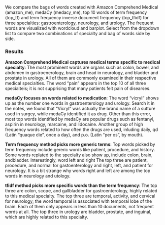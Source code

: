 We compare the bags of words created with Amazon Comprehend Medical (amazon_me), medaCy (medacy_me), top 10 words of term frequency (top_tf) and term frequency inverse document frequency (top_tfidf) for three specialties: gastroenterology, neurology, and urology. The frequent words are visualized with wordcloud and barplot. Select from the dropdown list to compare two combinations of specialty and bag of words side by side.

### Results
**Amazon Comprehend Medical captures medical terms specific to medical specialty**: The most prominent words are organs such as colon, bowel, and abdomen in gastroenerology, brain and head in neurology, and bladder and prostate in urology. All of them are commonly examined in their respective medical specialties. The word "pain" appears in the top 10 of all three specialteis; it is not supprising that many patients felt pain of disearses. 

**medaCy focuses on words related to medication**: The word "vicryl" shows up as the number one words in gastroenterology and urology. Search it in the notes, we found that "Vicryl" was actually the brand name of a sutture used in surgey, while medaCy identified it as drug. Other than this error, most top words identified by medaCy are popular drugs such as fentanyl, aspirin in neurology, marcaine, and lidocaine. Another group of high frequency words related to how often the drugs are used, inluding daily, qd (Latin "quaque die", once a day), and p.o. (Latin "per os", by mouth). 

**Term frequency method picks more generic terms**: Top words picked by term frequency include gereric words like patient, procedure, and history. Some words replated to the specialty also show up, include colon, brain, andbladder. Interestingly, word left and right 
The top three are patient, procedure, and normal for gastoenterology and right, left, and patient for neurology. It is a bit strange why words right and left are among the top words in neurology and utology.

**tfidf method picks more specific words than the term frequency**: The top three are colon, scope, and gallbladder for gastroenterology, highly related to this medical specialty. The top three are temporal, activity, and cervical for neurology; the word temporal is associated with temporal lobe of the brain. Each of them only appears in less than 10 documents, not frequent words at all. The top three in urology are bladder, prostate, and inguinal, which are highly related to this specialty.
